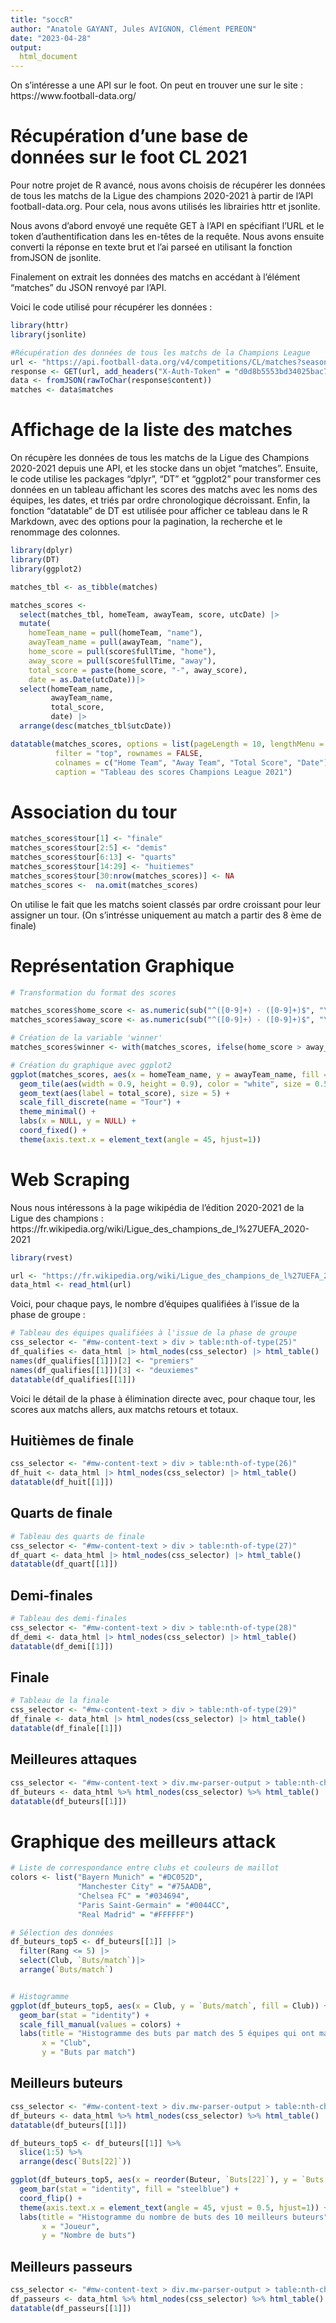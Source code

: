 ---
title: "soccR"
author: "Anatole GAYANT, Jules AVIGNON, Clément PEREON"
date: "2023-04-28"
output: 
  html_document
---

On s'intéresse a une API sur le foot. 
On peut en trouver une sur le site : https://www.football-data.org/


# Récupération d'une base de données sur le foot CL 2021

Pour notre projet de R avancé, nous avons choisis de récupérer les données de tous les matchs de la Ligue des champions 2020-2021 à partir de l'API football-data.org. Pour cela, nous avons utilisés les librairies httr et jsonlite.

Nous avons d'abord envoyé une requête GET à l'API en spécifiant l'URL et le token d'authentification dans les en-têtes de la requête. Nous avons ensuite converti la réponse en texte brut et l'ai parseé en utilisant la fonction fromJSON de jsonlite.

Finalement on extrait les données des matchs en accédant à l'élément "matches" du JSON renvoyé par l'API.

Voici le code utilisé pour récupérer les données :

```{r, warning=FALSE}
library(httr)
library(jsonlite)

#Récupération des données de tous les matchs de la Champions League
url <- "https://api.football-data.org/v4/competitions/CL/matches?season=2020"
response <- GET(url, add_headers("X-Auth-Token" = "d0d8b5553bd34025bac768b663973df2"))
data <- fromJSON(rawToChar(response$content))
matches <- data$matches
```

# Affichage de la liste des matches

On récupère les données de tous les matchs de la Ligue des Champions 2020-2021 depuis une API, et les stocke dans un objet "matches". Ensuite, le code utilise les packages "dplyr", "DT" et "ggplot2" pour transformer ces données en un tableau affichant les scores des matchs avec les noms des équipes, les dates, et triés par ordre chronologique décroissant. Enfin, la fonction "datatable" de DT est utilisée pour afficher ce tableau dans le R Markdown, avec des options pour la pagination, la recherche et le renommage des colonnes.

```{r, message=FALSE}
library(dplyr)
library(DT)
library(ggplot2)

matches_tbl <- as_tibble(matches)

matches_scores <-
  select(matches_tbl, homeTeam, awayTeam, score, utcDate) |>
  mutate(
    homeTeam_name = pull(homeTeam, "name"),
    awayTeam_name = pull(awayTeam, "name"),
    home_score = pull(score$fullTime, "home"),
    away_score = pull(score$fullTime, "away"),
    total_score = paste(home_score, "-", away_score),
    date = as.Date(utcDate))|>
  select(homeTeam_name,
         awayTeam_name,
         total_score,
         date) |>
  arrange(desc(matches_tbl$utcDate))

datatable(matches_scores, options = list(pageLength = 10, lengthMenu = c(10, 20, 50)), 
          filter = "top", rownames = FALSE,
          colnames = c("Home Team", "Away Team", "Total Score", "Date"),
          caption = "Tableau des scores Champions League 2021")

```

# Association du tour

```{r, message=FALSE, Avis = FALSE}
matches_scores$tour[1] <- "finale"
matches_scores$tour[2:5] <- "demis"
matches_scores$tour[6:13] <- "quarts"
matches_scores$tour[14:29] <- "huitiemes"
matches_scores$tour[30:nrow(matches_scores)] <- NA
matches_scores <-  na.omit(matches_scores)
```

On utilise le fait que les matchs soient classés par ordre croissant pour leur assigner un tour. (On s'intrésse uniquement au match a partir des 8 ème de finale)

# Représentation Graphique 

```{r, fig.align='center', message=FALSE}
# Transformation du format des scores

matches_scores$home_score <- as.numeric(sub("^([0-9]+) - ([0-9]+)$", "\\1", matches_scores$total_score))
matches_scores$away_score <- as.numeric(sub("^([0-9]+) - ([0-9]+)$", "\\2", matches_scores$total_score))

# Création de la variable 'winner'
matches_scores$winner <- with(matches_scores, ifelse(home_score > away_score, homeTeam_name, ifelse(home_score < away_score, awayTeam_name, "Draw")))

# Création du graphique avec ggplot2
ggplot(matches_scores, aes(x = homeTeam_name, y = awayTeam_name, fill = tour)) + 
  geom_tile(aes(width = 0.9, height = 0.9), color = "white", size = 0.5) +
  geom_text(aes(label = total_score), size = 5) +
  scale_fill_discrete(name = "Tour") +
  theme_minimal() +
  labs(x = NULL, y = NULL) +
  coord_fixed() +
  theme(axis.text.x = element_text(angle = 45, hjust=1))

```


# Web Scraping

Nous nous intéressons à la page wikipédia de l'édition 2020-2021 de la Ligue des champions : 
https://fr.wikipedia.org/wiki/Ligue_des_champions_de_l%27UEFA_2020-2021

```{r message=FALSE}
library(rvest)

url <- "https://fr.wikipedia.org/wiki/Ligue_des_champions_de_l%27UEFA_2020-2021"
data_html <- read_html(url)
```

Voici, pour chaque pays, le nombre d'équipes qualifiées à l'issue de la phase de groupe : 

```{r message=FALSE}
# Tableau des équipes qualifiées à l'issue de la phase de groupe
css_selector <- "#mw-content-text > div > table:nth-of-type(25)"
df_qualifies <- data_html |> html_nodes(css_selector) |> html_table()
names(df_qualifies[[1]])[2] <- "premiers"
names(df_qualifies[[1]])[3] <- "deuxiemes"
datatable(df_qualifies[[1]])

```

Voici le détail de la phase à élimination directe avec, pour chaque tour, les scores aux matchs allers, aux matchs retours et totaux.

## Huitièmes de finale

```{r message=FALSE}
css_selector <- "#mw-content-text > div > table:nth-of-type(26)"
df_huit <- data_html |> html_nodes(css_selector) |> html_table()
datatable(df_huit[[1]])
```

## Quarts de finale

```{r message=FALSE}
# Tableau des quarts de finale
css_selector <- "#mw-content-text > div > table:nth-of-type(27)"
df_quart <- data_html |> html_nodes(css_selector) |> html_table()
datatable(df_quart[[1]])
```

## Demi-finales

```{r message=FALSE}
# Tableau des demi-finales
css_selector <- "#mw-content-text > div > table:nth-of-type(28)"
df_demi <- data_html |> html_nodes(css_selector) |> html_table()
datatable(df_demi[[1]])
```

## Finale

```{r message=FALSE}
# Tableau de la finale
css_selector <- "#mw-content-text > div > table:nth-of-type(29)"
df_finale <- data_html |> html_nodes(css_selector) |> html_table()
datatable(df_finale[[1]])
```

## Meilleures attaques

```{r message=FALSE}
css_selector <- "#mw-content-text > div.mw-parser-output > table:nth-child(135) > tbody > tr > td:nth-child(1) > table > tbody"
df_buteurs <- data_html %>% html_nodes(css_selector) %>% html_table()
datatable(df_buteurs[[1]])
```

# Graphique des meilleurs attack 

```{r, fig.align='center'}
# Liste de correspondance entre clubs et couleurs de maillot
colors <- list("Bayern Munich" = "#DC052D",
               "Manchester City" = "#75AADB",
               "Chelsea FC" = "#034694",
               "Paris Saint-Germain" = "#0044CC",
               "Real Madrid" = "#FFFFFF")

# Sélection des données
df_buteurs_top5 <- df_buteurs[[1]] |>
  filter(Rang <= 5) |>
  select(Club, `Buts/match`)|>
  arrange(`Buts/match`)


# Histogramme
ggplot(df_buteurs_top5, aes(x = Club, y = `Buts/match`, fill = Club)) +
  geom_bar(stat = "identity") +
  scale_fill_manual(values = colors) +
  labs(title = "Histogramme des buts par match des 5 équipes qui ont marqué le plus",
       x = "Club",
       y = "Buts par match")


```


## Meilleurs buteurs

```{r message=FALSE}
css_selector <- "#mw-content-text > div.mw-parser-output > table:nth-child(130) > tbody > tr > td:nth-child(1) > table > tbody"
df_buteurs <- data_html %>% html_nodes(css_selector) %>% html_table()
datatable(df_buteurs[[1]])
```

```{r}
df_buteurs_top5 <- df_buteurs[[1]] %>%
  slice(1:5) %>%
  arrange(desc(`Buts[22]`))

ggplot(df_buteurs_top5, aes(x = reorder(Buteur, `Buts[22]`), y = `Buts[22]`)) +
  geom_bar(stat = "identity", fill = "steelblue") +
  coord_flip() +
  theme(axis.text.x = element_text(angle = 45, vjust = 0.5, hjust=1)) +
  labs(title = "Histogramme du nombre de buts des 10 meilleurs buteurs",
       x = "Joueur",
       y = "Nombre de buts")

```


## Meilleurs passeurs

```{r message=FALSE}
css_selector <- "#mw-content-text > div.mw-parser-output > table:nth-child(130) > tbody > tr > td:nth-child(2) > table > tbody"
df_passeurs <- data_html %>% html_nodes(css_selector) %>% html_table()
datatable(df_passeurs[[1]])
```

